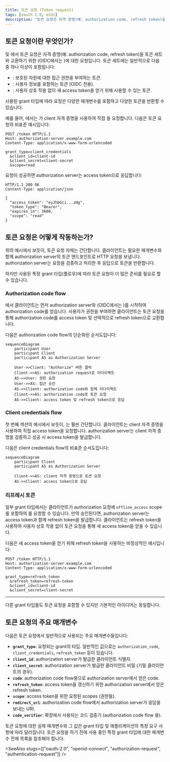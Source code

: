 ```yaml
---
title: 토큰 요청 (Token request)
tags: [oauth 2.0, oidc]
description: "토큰 요청은 자격 증명(예: authorization code, refresh token)을 토큰 세트(일반적으로 access token, ID token 또는 refresh token 중 하나 이상)와 교환하기 위한 OAuth 2.0 요청을 의미합니다."
---
```


## 토큰 요청이란 무엇인가?

<Ref slug="oauth-2.0" /> 및 <Ref slug="openid-connect" />에서 토큰 요청은 자격 증명(예: authorization code, refresh token)을 토큰 세트와 교환하기 위한 <Ref slug="authorization-server" /> (OIDC에서는 <Ref slug="openid-connect" headingId="openid-provider-op" />)에 대한 요청입니다. 토큰 세트에는 일반적으로 다음 중 하나 이상이 포함됩니다:

- <Ref slug="access-token" />: 보호된 자원에 대한 접근 권한을 부여하는 토큰.
- <Ref slug="id-token" />: 사용자 정보를 포함하는 토큰 (OIDC 전용).
- <Ref slug="refresh-token" />: 사용자 상호 작용 없이 새 access token을 얻기 위해 사용할 수 있는 토큰.

사용된 <Ref slug="oauth-2.0-grant">grant 타입</Ref>에 따라 요청은 다양한 매개변수를 포함하고 다양한 토큰을 반환할 수 있습니다.

예를 들어, <Ref slug="client-credentials-flow" />에서는 <Ref slug="client" />가 client 자격 증명을 사용하여 직접 <Ref slug="access-token" />을 요청합니다. 다음은 토큰 요청의 비표준 예시입니다:

```http
POST /token HTTP/1.1
Host: authorization-server.example.com
Content-Type: application/x-www-form-urlencoded

grant_type=client_credentials
  &client_id=client-id
  &client_secret=client-secret
  &scope=read
```

요청이 성공하면 authorization server는 access token으로 응답합니다:

```http
HTTP/1.1 200 OK
Content-Type: application/json

{
  "access_token": "eyJhbGci...zHg",
  "token_type": "Bearer",
  "expires_in": 3600,
  "scope": "read"
}
```

## 토큰 요청은 어떻게 작동하는가?

위의 예시에서 보듯이, 토큰 요청 자체는 간단합니다. 클라이언트는 필요한 매개변수와 함께 authorization server의 토큰 엔드포인트로 HTTP 요청을 보냅니다. authorization server는 요청을 검증하고 처리한 후 응답으로 토큰을 반환합니다.

하지만 사용된 특정 grant 타입(플로우)에 따라 토큰 요청이 더 많은 준비를 필요로 할 수 있습니다.

### Authorization code flow

<Ref slug="authorization-code-flow" />에서 클라이언트는 먼저 authorization server와 <Ref slug="authorization-request" /> (OIDC에서는 <Ref slug="authentication-request" />)를 시작하여 authorization code를 얻습니다. 사용자가 권한을 부여하면 클라이언트는 토큰 요청을 통해 authorization code를 access token 및 선택적으로 refresh token으로 교환합니다.

다음은 authorization code flow의 단순화된 순서도입니다:

```mermaid
sequenceDiagram
    participant User
    participant Client
    participant AS as Authorization Server

    User->>Client: "Authorize" 버튼 클릭
    Client->>AS: authorization request로 리다이렉트
    AS->>User: 권한 요청
    User->>AS: 접근 승인
    AS->>Client: authorization code와 함께 리다이렉트
    Client->>AS: authorization code로 토큰 요청
    AS->>Client: access token 및 refresh token으로 응답
```

### Client credentials flow

첫 번째 섹션의 예시에서 보듯이, <Ref slug="client-credentials-flow" />는 훨씬 간단합니다. 클라이언트는 client 자격 증명을 사용하여 직접 access token을 요청합니다. authorization server는 client 자격 증명을 검증하고 성공 시 access token을 발급합니다.

다음은 client credentials flow의 비표준 순서도입니다:

```mermaid
sequenceDiagram
    participant Client
    participant AS as Authorization Server

    Client->>AS: client 자격 증명으로 토큰 요청
    AS->>Client: access token으로 응답
```

### 리프레시 토큰

일부 grant 타입에서는 클라이언트가 authorization 요청에 `offline_access` scope를 포함하여 <Ref slug="offline-access" />를 요청할 수 있습니다. 만약 승인된다면, authorization server는 access token과 함께 refresh token을 발급합니다. 클라이언트는 refresh token을 사용하여 사용자 상호 작용 없이 토큰 요청을 통해 새 access token을 얻을 수 있습니다.

다음은 새 access token을 얻기 위해 refresh token을 사용하는 비정상적인 예시입니다:

```http
POST /token HTTP/1.1
Host: authorization-server.example.com
Content-Type: application/x-www-form-urlencoded

grant_type=refresh_token
  &refresh_token=refresh-token
  &client_id=client-id
  &client_secret=client-secret
```

---

다른 <Ref slug="oauth-2.0-grant">grant 타입들</Ref>도 토큰 요청을 포함할 수 있지만 기본적인 아이디어는 동일합니다.

## 토큰 요청의 주요 매개변수

다음은 토큰 요청에서 일반적으로 사용되는 주요 매개변수들입니다:

- **`grant_type`**: 요청되는 grant의 타입. 일반적인 값으로는 `authorization_code`, `client_credentials`, `refresh_token` 등이 있습니다.
- **`client_id`**: authorization server가 발급한 클라이언트 식별자.
- **`client_secret`**: authorization server가 발급한 클라이언트 비밀 (기밀 클라이언트의 경우).
- **`code`**: authorization code flow용으로 authorization server에서 얻은 code.
- **`refresh_token`**: access token을 갱신하기 위한 authorization server에서 얻은 refresh token.
- **`scope`**: access token을 위한 요청된 <Ref slug="scope">scopes</Ref> (권한들).
- **`redirect_uri`**: authorization code flow에서 authorization server가 응답을 보내는 URI.
- **`code_verifier`**: <Ref slug="pkce" /> 확장에서 사용되는 코드 검증기 (authorization code flow 용).

토큰 요청에 대한 실제 매개변수와 그 값은 grant 타입 및 애플리케이션의 특정 요구 사항에 따라 달라집니다. 토큰 요청을 하기 전에 사용 중인 특정 grant 타입에 대한 매개변수 전체 목록을 참조해야 합니다.

<SeeAlso slugs={["oauth-2.0", "openid-connect", "authorization-request", "authentication-request"]} />
